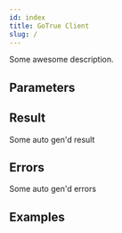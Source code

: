 ```yaml
---
id: index
title: GoTrue Client
slug: /
---
```



Some awesome description.




## Parameters







## Result

Some auto gen'd result

## Errors

Some auto gen'd errors

## Examples